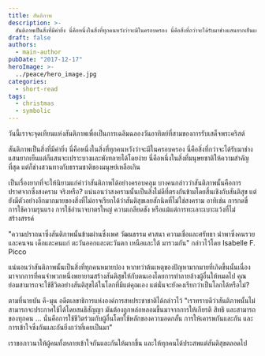 ```yaml
---
title: สันติภาพ
description: >-
  สันติภาพเป็นสิ่งที่มีค่ายิ่ง นี่คือหนึ่งในสิ่งที่ทุกคนหวังว่าจะมีในครอบครอง นี่คือสิ่งที่กว่าจะได้รับมาช่างแสนยากเย็นแต่ก็แสนจะเปราะบางและพังทลายได้โดยง่าย นี่คือหนึ่งในสิ่งที่มนุษยชาติให้ความสำคัญที่สุด แต่ก็ช่างสวนทางกับธรรมชาติของมนุษย์เหลือเกิน
draft: false
authors:
  - main-author
pubDate: "2017-12-17"
heroImage: >-
  ../peace/hero_image.jpg
categories:
  - short-read
tags:
  - christmas
  - symbolic
---
```


วันนี้เราจะจุดเทียนแห่งสันติภาพเพื่อเป็นการเฉลิมฉลองวันอาทิตย์ที่สามของการรับเสด็จพระคริสต์

สันติภาพเป็นสิ่งที่มีค่ายิ่ง นี่คือหนึ่งในสิ่งที่ทุกคนหวังว่าจะมีในครอบครอง นี่คือสิ่งที่กว่าจะได้รับมาช่างแสนยากเย็นแต่ก็แสนจะเปราะบางและพังทลายได้โดยง่าย นี่คือหนึ่งในสิ่งที่มนุษยชาติให้ความสำคัญที่สุด แต่ก็ช่างสวนทางกับธรรมชาติของมนุษย์เหลือเกิน

เป็นเรื่องยากที่จะให้นิยามแก่คำว่าสันติภาพได้อย่างครอบคลุม บางคนกล่าวว่าสันติภาพนั้นคือการปราศจากซึ่งสงคราม จริงหรือ? แน่นอนว่าสงครามนั้นเป็นสิ่งไม่ดีที่ตรงกันข้ามโดยสิ้นเชิงกับสันติสุข แต่ยังมีตัวอย่างอีกมากมายของสิ่งที่ไม่อาจเรียกได้ว่าสันติสุขเลยสักนิดที่ไม่ใช่สงคราม อาทิเช่น การกดขี่ การใช้ความรุนแรง การใช้อำนาจบาตรใหญ่ ความเกลียดชัง หรือแม้แต่การทะเลาะเบาะแว้งที่ไม่สร้างสรรค์

"ความปราถนาซึ่งสันติภาพนั้นข้ามผ่านซึ่งเพศ วัฒนธรรม ศาสนา ความเชื่อและศรัทธา นำพาซึ่งคนรวยและคนจน เด็กและคนแก่ ตะวันออกและตะวันตก เหนือและใต้ มารวมกัน" กล่าวไว้โดย Isabelle F. Picco

แน่นอนว่าสันติภาพนั้นเป็นสิ่งที่ทุกคนหมายปอง หากทว่าต้นเหตุของปัญหามากมายที่เกิดขึ้นนั้นเนื่องมาจากการที่คนจำพวกหนึ่งพยายามสร้างสันติสุขให้กับตนเองโดยการทำลายล้างผู้อื่นให้หมดไป คุณย่อมสามารถจะใช้ชีวิตอย่างสันติสุขได้ในโลกที่มีแต่คุณเอง แต่นั่นจะยังคงเรียกว่าเป็นโลกได้หรือไม่?

ตามที่นายบัน คี-มุน อดีตเลขาธิการแห่งองค์การสหประชาชาติได้กล่าวไว้ "เราทราบดีว่าสันติภาพนั้นไม่สามารถจะประกาศใช้ได้โดยสนธิสัญญา มันต้องถูกหล่อหลอมขึ้นมาจากการให้เกียรติ สิทธิ และสามารถของทุกคน ... นั่นคือการใช้ชีวิตร่วมกับผู้อื่นโดยใช้หลักของความอดกลั้น การให้เคารพกันและกัน และการเข้าใจซึ่งกันและกันยิ่งกว่าที่เคยเป็นมา"

เราขอภาวนาให้ผู้คนทั้งหลายเข้าใจกันและกันให้มากขึ้น และให้ทุกคนได้ประสพแต่สันติสุขตลอดไป